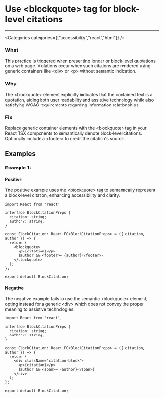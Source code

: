 

# Use &lt;blockquote&gt; tag for block-level citations

<Severity severity={SeverityLevels.MEDIUM} />

---

<Categories categories={["accessibility","react","html"]} />

### What
This practice is triggered when presenting longer or block-level quotations on a web page. Violations occur when such citations are rendered using generic containers like &lt;div&gt; or &lt;p&gt; without semantic indication.

### Why
The &lt;blockquote&gt; element explicitly indicates that the contained text is a quotation, aiding both user readability and assistive technology while also satisfying WCAG requirements regarding information relationships.

### Fix
Replace generic container elements with the &lt;blockquote&gt; tag in your React TSX components to semantically denote block-level citations. Optionally include a &lt;footer&gt; to credit the citation's source.

## Examples

### Example 1:

<!-- #example -->

#### Positive

<!-- #example_positive_description -->
The positive example uses the &lt;blockquote&gt; tag to semantically represent a block-level citation, enhancing accessibility and clarity.

<!-- #example_positive_code -->
```tsx
import React from 'react';

interface BlockCitationProps {
  citation: string;
  author?: string;
}

const BlockCitation: React.FC<BlockCitationProps> = ({ citation, author }) => {
  return (
    <blockquote>
      <p>{citation}</p>
      {author && <footer>— {author}</footer>}
    </blockquote>
  );
};

export default BlockCitation;
```

#### Negative

<!-- #example_negative_description -->
The negative example fails to use the semantic &lt;blockquote&gt; element, opting instead for a generic &lt;div&gt; which does not convey the proper meaning to assistive technologies.

<!-- #example_negative_code -->
```tsx
import React from 'react';

interface BlockCitationProps {
  citation: string;
  author?: string;
}

const BlockCitation: React.FC<BlockCitationProps> = ({ citation, author }) => {
  return (
    <div className="citation-block">
      <p>{citation}</p>
      {author && <span>— {author}</span>}
    </div>
  );
};

export default BlockCitation;
```